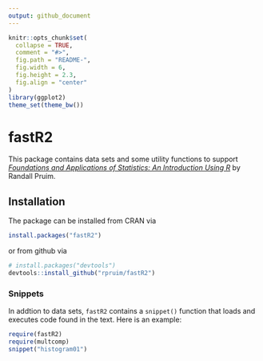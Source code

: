 ```yaml
---
output: github_document
---
```


<!-- README.md is generated from README.Rmd. Please edit that file -->

```r
knitr::opts_chunk$set(
  collapse = TRUE,
  comment = "#>",
  fig.path = "README-",
  fig.width = 6, 
  fig.height = 2.3,
  fig.align = "center"
)
library(ggplot2)
theme_set(theme_bw())
```

fastR2
=======

This package contains data sets and some utility functions to support
[*Foundations and Applications of Statistics: An Introduction Using R*](https://bookstore.ams.org/amstext-28/)
by Randall Pruim.

## Installation

The package can be installed from CRAN via
```r
install.packages("fastR2")
```

or from github via

```r
# install.packages("devtools")
devtools::install_github("rpruim/fastR2")
```


<!-- [![CRAN_Status_Badge](http://www.r-pkg.org/badges/version/fastR2)](https://cran.r-project.org/package=fastR2) -->


### Snippets

In addtion to data sets, `fastR2` contains a `snippet()` function that 
loads and executes code found in the text.  Here is an example:

```r
require(fastR2)
require(multcomp)
snippet("histogram01")
```

